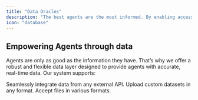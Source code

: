 ```yaml
---
title: "Data Oracles"
description: "The best agents are the most informed. By enabling access to real-time, relevant data, Coffee ensures your agents can make the most accurate and effective decisions. This data layer transforms raw inputs into actionable insights, empowering agents to excel in their roles."
icon: "database"
---
```


## Empowering Agents through data

Agents are only as good as the information they have. That’s why we offer a robust and flexible data layer designed to provide agents with accurate, real-time data. Our system supports:

<CardGroup cols={1}>
  <Card title="External APIs">
    Seamlessly integrate data from any external API.
  </Card>

  <Card title="Custom Datasets">
    Upload custom datasets in any format.
  </Card>

  <Card title="File Uploads">
    Accept files in various formats.
  </Card>
</CardGroup>